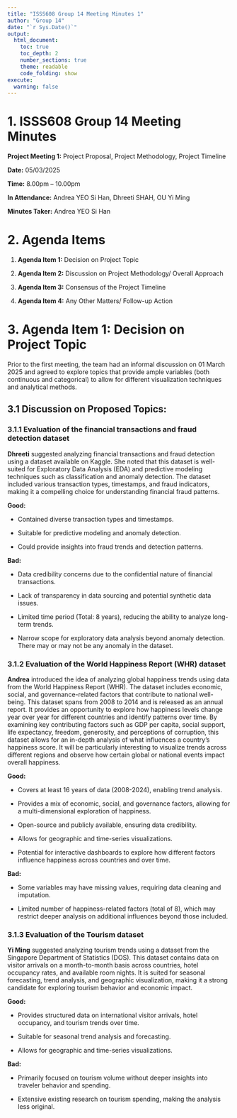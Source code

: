 ```yaml
---
title: "ISSS608 Group 14 Meeting Minutes 1"
author: "Group 14"
date: "`r Sys.Date()`"
output:
  html_document:
    toc: true
    toc_depth: 2
    number_sections: true
    theme: readable
    code_folding: show
execute: 
  warning: false
---
```


# 1. ISSS608 Group 14 Meeting Minutes

**Project Meeting 1:** Project Proposal, Project Methodology, Project Timeline

**Date:** 05/03/2025

**Time:** 8.00pm – 10.00pm

**In Attendance:** Andrea YEO Si Han, Dhreeti SHAH, OU Yi Ming

**Minutes Taker:** Andrea YEO Si Han

# 2. Agenda Items

1.  **Agenda Item 1:** Decision on Project Topic

2.  **Agenda Item 2:** Discussion on Project Methodology/ Overall Approach

3.  **Agenda Item 3:** Consensus of the Project Timeline

4.  **Agenda Item 4:** Any Other Matters/ Follow-up Action

# 3. Agenda Item 1: Decision on Project Topic

Prior to the first meeting, the team had an informal discussion on 01 March 2025 and agreed to explore topics that provide ample variables (both continuous and categorical) to allow for different visualization techniques and analytical methods.

## 3.1 Discussion on Proposed Topics:

### 3.1.1 Evaluation of the financial transactions and fraud detection dataset

**Dhreeti** suggested analyzing financial transactions and fraud detection using a dataset available on Kaggle. She noted that this dataset is well-suited for Exploratory Data Analysis (EDA) and predictive modeling techniques such as classification and anomaly detection. The dataset included various transaction types, timestamps, and fraud indicators, making it a compelling choice for understanding financial fraud patterns.

**Good:**

-   Contained diverse transaction types and timestamps.

-   Suitable for predictive modeling and anomaly detection.

-   Could provide insights into fraud trends and detection patterns.

**Bad:**

-   Data credibility concerns due to the confidential nature of financial transactions.

-   Lack of transparency in data sourcing and potential synthetic data issues.

-   Limited time period (Total: 8 years), reducing the ability to analyze long-term trends.

-   Narrow scope for exploratory data analysis beyond anomaly detection. There may or may not be any anomaly in the dataset. 

### 3.1.2 Evaluation of the World Happiness Report (WHR) dataset

**Andrea** introduced the idea of analyzing global happiness trends using data from the World Happiness Report (WHR). The dataset includes economic, social, and governance-related factors that contribute to national well-being. This dataset spans from 2008 to 2014 and is released as an annual report. It provides an opportunity to explore how happiness levels change year over year for different countries and identify patterns over time. By examining key contributing factors such as GDP per capita, social support, life expectancy, freedom, generosity, and perceptions of corruption, this dataset allows for an in-depth analysis of what influences a country's happiness score. It will be particularly interesting to visualize trends across different regions and observe how certain global or national events impact overall happiness.

**Good:**

-   Covers at least 16 years of data (2008-2024), enabling trend analysis.

-   Provides a mix of economic, social, and governance factors, allowing for a multi-dimensional exploration of happiness.

-   Open-source and publicly available, ensuring data credibility.

-   Allows for geographic and time-series visualizations.

-   Potential for interactive dashboards to explore how different factors influence happiness across countries and over time.

**Bad:**

-   Some variables may have missing values, requiring data cleaning and imputation.

-   Limited number of happiness-related factors (total of 8), which may restrict deeper analysis on additional influences beyond those included.

### 3.1.3 Evaluation of the Tourism dataset
**Yi Ming** suggested analyzing tourism trends using a dataset from the Singapore Department of Statistics (DOS). This dataset contains data on visitor arrivals on a month-to-month basis across countries, hotel occupancy rates, and available room nights. It is suited for seasonal forecasting, trend analysis, and geographic visualization, making it a strong candidate for exploring tourism behavior and economic impact.

**Good:**

-   Provides structured data on international visitor arrivals, hotel occupancy, and tourism trends over time.

-   Suitable for seasonal trend analysis and forecasting.

-   Allows for geographic and time-series visualizations.

**Bad:**

-   Primarily focused on tourism volume without deeper insights into traveler behavior and spending.

-   Extensive existing research on tourism spending, making the analysis less original.




